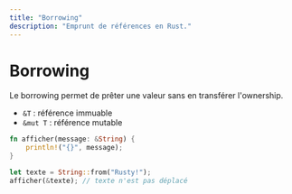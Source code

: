 ```yaml
---
title: "Borrowing"
description: "Emprunt de références en Rust."
---
```


# Borrowing

Le borrowing permet de prêter une valeur sans en transférer l'ownership.

- `&T` : référence immuable
- `&mut T` : référence mutable

```rust
fn afficher(message: &String) {
    println!("{}", message);
}

let texte = String::from("Rusty!");
afficher(&texte); // texte n'est pas déplacé
``` 